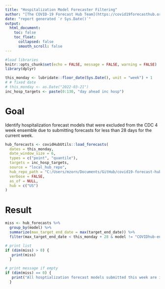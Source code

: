 ---
title: "Hospitalization Model Forecaster Filtering"
author: "[The COVID-19 Forecast Hub Team](https://covid19forecasthub.org/doc/)<br><br>https://covid19forecasthub.org/"
date: "report generated `r Sys.Date()`"
output:
  html_document:
    toc: false
    toc_float:
      collapsed: false
      smooth_scroll: false
---

```{r setup, include=FALSE}

#load libraries
knitr::opts_chunk$set(echo = FALSE, message = FALSE, warning = FALSE)
library(dplyr)


```

```{r set dates, include=FALSE}
this_monday <- lubridate::floor_date(Sys.Date(), unit = "week") + 1
# # fixed date
# this_monday <- as.Date("2022-03-21")
inc_hosp_targets <- paste(0:130, "day ahead inc hosp")
```

# Goal

Identify hospitalization forecast models that were excluded from the CDC 4 week ensemble due to submitting forecasts for less than 28 days for the current week.

```{r load data}
hub_forecasts <- covidHubUtils::load_forecasts(
  dates = this_monday,
  date_window_size = 6,
  types = c("point", "quantile"),
  targets = inc_hosp_targets,
  source = "local_hub_repo",
  hub_repo_path = "C:/Users/mzorn/Documents/GitHub/covid19-forecast-hub",
  verbose = FALSE,
  as_of = NULL,
  hub = c("US")
)
```

# Result

```{r list models, echo=TRUE}
miss <- hub_forecasts %>%
  group_by(model) %>%
  summarize(max_target_end_date = max(target_end_date)) %>%
  filter(max_target_end_date < this_monday + 28 & model != "COVIDhub-ensemble")

# print list
if (dim(miss) > 0) {
   print(miss) 
  }

# print message if empty
if (dim(miss) == 0) {
   print("All hosptialization forecast models submitted this week are included in the COVIDhub_4wk_ensemble") 
  }
```

